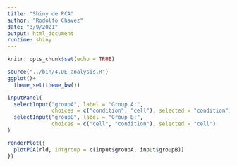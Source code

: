 ```yaml
---
title: "Shiny de PCA"
author: "Rodolfo Chavez"
date: "3/9/2021"
output: html_document
runtime: shiny
---
```


```r
knitr::opts_chunk$set(echo = TRUE)
```

```r
source("../bin/4.DE_analysis.R")
ggplot()+
  theme_set(theme_bw())
```

```r
inputPanel(
  selectInput("groupA", label = "Group A:", 
              choices = c("condition", "cell"), selected = "condition"),
  selectInput("groupB", label = "Group B:", 
              choices = c("cell", "condition"), selected = "cell")
)

renderPlot({
  plotPCA(rld, intgroup = c(input$groupA, input$groupB))
})
```

